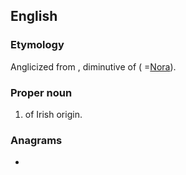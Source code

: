 ==English==

===Etymology===
Anglicized from {{etyl|ga|en}} {{m|ga|Nóirín}}, diminutive of {{m|ga|Nóra}} ( =[[Nora]]).

===Proper noun===
{{en-proper noun}}

# {{given name|female}} of Irish origin.

===Anagrams===
* {{anagrams|en|a=eennor|nee nor}}